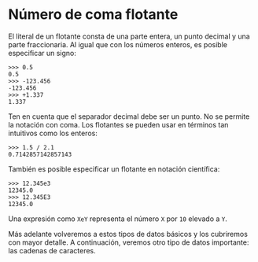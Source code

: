 # Número de coma flotante

El literal de un flotante consta de una parte entera, un punto decimal y una parte fraccionaria. Al igual que con los números enteros, es posible especificar un signo:

```
>>> 0.5
0.5
>>> -123.456
-123.456
>>> +1.337
1.337
```

Ten en cuenta que el separador decimal debe ser un punto. No se permite la notación con coma. Los flotantes se pueden usar en términos tan intuitivos como los enteros:

```
>>> 1.5 / 2.1
0.7142857142857143
```

También es posible especificar un flotante en notación científica:

```
>>> 12.345e3
12345.0
>>> 12.345E3
12345.0
```

Una expresión como `XeY` representa el número `X` por `10` elevado a `Y`.

Más adelante volveremos a estos tipos de datos básicos y los cubriremos con mayor detalle. A continuación, veremos otro tipo de datos importante: las cadenas de caracteres.
